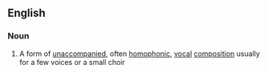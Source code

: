==English==

===Noun===
{{wikipedia}}
{{en-noun|sg=[[part]] [[song]]}}

#{{music}} A form of [[unaccompanied]], often [[homophonic]], [[vocal]] [[composition]] usually for a few voices or a small choir
